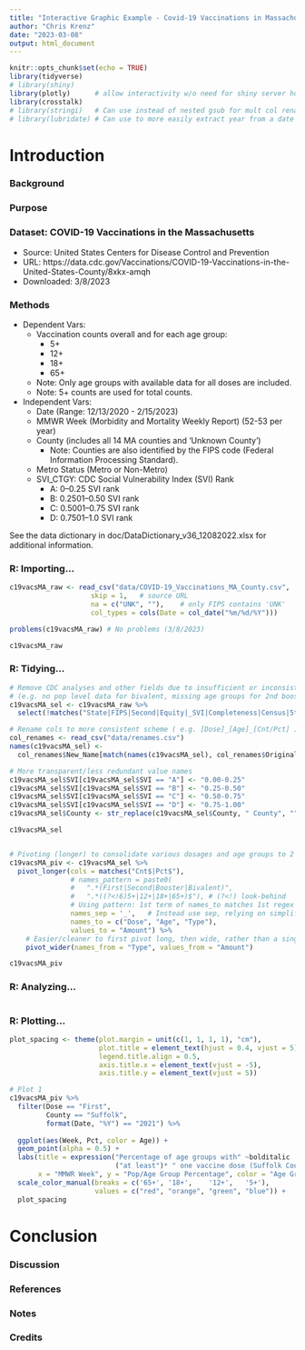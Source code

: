 ```yaml
---
title: "Interactive Graphic Example - Covid-19 Vaccinations in Massachusetts"
author: "Chris Krenz"
date: "2023-03-08"
output: html_document
---
```


```r
knitr::opts_chunk$set(echo = TRUE)
library(tidyverse)
# library(shiny)
library(plotly)      # allow interactivity w/o need for shiny server hosting
library(crosstalk) 
# library(stringi)   # Can use instead of nested gsub for mult col renames
# library(lubridate) # Can use to more easily extract year from a date

```


# Introduction
### Background

### Purpose

### Dataset: COVID-19 Vaccinations in the Massachusetts
 - Source: United States Centers for Disease Control and Prevention
 - URL: 
https://data.cdc.gov/Vaccinations/COVID-19-Vaccinations-in-the-United-States-County/8xkx-amqh
 - Downloaded: 3/8/2023
 
### Methods
 - Dependent Vars:
   - Vaccination counts overall and for each age group:
     - 5+
     - 12+
     - 18+
     - 65+
   - Note: Only age groups with available data for all doses are included.
   - Note: 5+ counts are used for total counts.
 - Independent Vars:
   - Date (Range: 12/13/2020 - 2/15/2023)
   - MMWR Week (Morbidity and Mortality Weekly Report) (52-53 per year)
   - County (includes all 14 MA counties and 'Unknown County')
     - Note: Counties are also identified by the FIPS code (Federal Information Processing Standard).
   - Metro Status (Metro or Non-Metro)
   - SVI_CTGY: CDC Social Vulnerability Index (SVI) Rank
     - A: 0–0.25 SVI rank
     - B: 0.2501–0.50 SVI rank
     - C: 0.5001–0.75 SVI rank
     - D: 0.7501–1.0 SVI rank

See the data dictionary in doc/DataDictionary_v36_12082022.xlsx for additional information.


### R: Importing...
```r
c19vacsMA_raw <- read_csv("data/COVID-19_Vaccinations_MA_County.csv",
                    skip = 1,   # source URL
                    na = c("UNK", ""),    # only FIPS contains 'UNK'
                    col_types = cols(Date = col_date("%m/%d/%Y")))

problems(c19vacsMA_raw) # No problems (3/8/2023)

c19vacsMA_raw

```


### R: Tidying...
```r
# Remove CDC analyses and other fields due to insufficient or inconsistent data
# (e.g. no pop level data for bivalent, missing age groups for 2nd booster, etc)
c19vacsMA_sel <- c19vacsMA_raw %>% 
  select(!matches("State|FIPS|Second|Equity|_SVI|Completeness|Census|5to17|50Plus|Administered_Dose1_Recip$|Administered_Dose1_Pop_Pct$|Series_Complete_Yes$|Series_Complete_Pop_Pct$|Booster_Doses$|Booster_Doses_Vax_Pct$"))  

# Rename cols to more consistent scheme ( e.g. [Dose]_[Age]_[Cnt/Pct] )
col_renames <- read_csv("data/renames.csv")
names(c19vacsMA_sel) <- 
  col_renames$New_Name[match(names(c19vacsMA_sel), col_renames$Original_Name)]

# More transparent/less redundant value names
c19vacsMA_sel$SVI[c19vacsMA_sel$SVI == "A"] <- "0.00-0.25"
c19vacsMA_sel$SVI[c19vacsMA_sel$SVI == "B"] <- "0.25-0.50"
c19vacsMA_sel$SVI[c19vacsMA_sel$SVI == "C"] <- "0.50-0.75"
c19vacsMA_sel$SVI[c19vacsMA_sel$SVI == "D"] <- "0.75-1.00"
c19vacsMA_sel$County <- str_replace(c19vacsMA_sel$County, " County", "")

c19vacsMA_sel


# Pivoting (longer) to consolidate various dosages and age groups to 2 cols
c19vacsMA_piv <- c19vacsMA_sel %>% 
  pivot_longer(cols = matches("Cnt$|Pct$"), 
               # names_pattern = paste0(
               #   ".*(First|Second|Booster|Bivalent)",
               #   ".*((?<!6)5+|12+|18+|65+)$"), # (?<!) look-behind
               # Using pattern: 1st term of names_to matches 1st regex group...
               names_sep = '_',   # Instead use sep, relying on simplified names
               names_to = c("Dose", "Age", "Type"),
               values_to = "Amount") %>%
    # Easier/cleaner to first pivot long, then wide, rather than a single pivot
    pivot_wider(names_from = "Type", values_from = "Amount")

c19vacsMA_piv

```


### R: Analyzing...
```r


```


### R: Plotting...
```r
plot_spacing <- theme(plot.margin = unit(c(1, 1, 1, 1), "cm"), 
                      plot.title = element_text(hjust = 0.4, vjust = 5), 
                      legend.title.align = 0.5, 
                      axis.title.x = element_text(vjust = -5), 
                      axis.title.y = element_text(vjust = 5))

# Plot 1
c19vacsMA_piv %>%
  filter(Dose == "First", 
         County == "Suffolk",
         format(Date, "%Y") == "2021") %>%
  
  ggplot(aes(Week, Pct, color = Age)) +
  geom_point(alpha = 0.5) +
  labs(title = expression("Percentage of age groups with" ~bolditalic
                          ("at least")* " one vaccine dose (Suffolk County)"),
       x = "MMWR Week", y = "Pop/Age Group Percentage", color = "Age Group") +
  scale_color_manual(breaks = c('65+', '18+',    '12+',   '5+'), 
                     values = c("red", "orange", "green", "blue")) +
  plot_spacing

```


# Conclusion
### Discussion

### References

### Notes

### Credits

